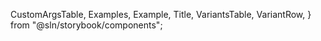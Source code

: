 
  CustomArgsTable,
  Examples,
  Example,
  Title,
  VariantsTable,
  VariantRow,
} from "@sln/storybook/components";


<Meta title="UI/Popover" component={AnimatedPopover} />

<Title title="Popover" suffix="Brief" subtitle="Version 1.0 — Last Update: 29 Aug 2023" />

## Definition

The `Popover` component is used to display rich content in a portal.

## Structure

The `Popover` component can be used to display a rich content in a portal.

<CustomArgsTable of={AnimatedPopover} />

## Examples

<Examples>
  <Example title="Default">
    <TooltipProvider>
      <AnimatedPopover text="Go">
        <FilterCheckboxFieldsContainer>
          {["First", "Second", "Third"]?.map((eventType) => (
            <div key={eventType.value} className="items-center hover:bg-muted flex cursor-pointer px-4 py-2">
              <CheckboxField
                checked={false}
                onChange={(e) => {
                  console.log("changed ", e);
                }}
                description={eventType}
              />
            </div>
          ))}
        </FilterCheckboxFieldsContainer>
      </AnimatedPopover>
    </TooltipProvider>
  </Example>
  <Example title="With Trigger">
    <TooltipProvider>
      <AnimatedPopover text="Go" Trigger={<button>click here</button>}>
        <FilterCheckboxFieldsContainer>
          {["First", "Second", "Third"]?.map((eventType) => (
            <div key={eventType.value} className="items-center hover:bg-muted flex cursor-pointer px-4 py-2">
              <CheckboxField
                checked={false}
                onChange={(e) => {
                  console.log("changed ", e);
                }}
                description={eventType}
              />
            </div>
          ))}
        </FilterCheckboxFieldsContainer>
      </AnimatedPopover>
    </TooltipProvider>
  </Example>
  <Example title="With count">
    <TooltipProvider>
      <AnimatedPopover text="Go here" count={1}>
        <FilterCheckboxFieldsContainer>
          {["First", "Second", "Third"]?.map((eventType) => (
            <div key={eventType.value} className="items-center hover:bg-muted flex cursor-pointer px-4 py-2">
              <CheckboxField
                checked={false}
                onChange={(e) => {
                  console.log("changed ", e);
                }}
                description={eventType}
              />
            </div>
          ))}
        </FilterCheckboxFieldsContainer>
      </AnimatedPopover>
    </TooltipProvider>
  </Example>
</Examples>

## Popover Story

<Canvas>
  <Story
    name="Popover"
    args={{
      text: "Go",
      childrenText: "Here is it",
      defaultOpen: false,
    }}
    argTypes={{
      count: {
        control: {
          type: "number",
        },
      },
    }}>
    {({ text, childrenText, count, defaultOpen }) => (
      <VariantsTable titles={["Default"]} columnMinWidth={50}>
        <VariantRow>
          <TooltipProvider>
            <AnimatedPopover text={text} count={count} defaultOpen={defaultOpen}>
              <FilterCheckboxFieldsContainer>
                {["First", "Second", "Third"]?.map((eventType) => (
                  <div
                    key={eventType.value}
                    className="items-center hover:bg-muted flex cursor-pointer px-4 py-2">
                    <CheckboxField
                      checked={false}
                      onChange={(e) => {
                        console.log("changed ", e);
                      }}
                      description={eventType}
                    />
                  </div>
                ))}
              </FilterCheckboxFieldsContainer>
            </AnimatedPopover>
          </TooltipProvider>
        </VariantRow>
      </VariantsTable>
    )}
  </Story>
</Canvas>

